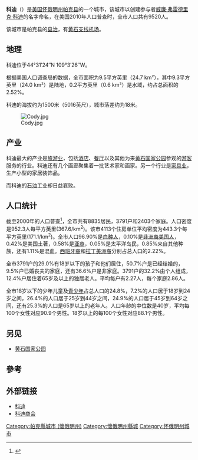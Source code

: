 {{Infobox Settlement
|official_name            = 科迪
|settlement_type          = 城市
|nickname                 = 
|motto                    = 

<!-- Images -->
|image_skyline            = Park county wyoming courthouse.jpg
|imagesize                = 
|image_caption            = 帕克县位于科迪的[[法院|法院]]
|image_flag               = 
|image_seal               = 

<!-- Maps -->
|pushpin_map                = USA Wyoming
|mapsize                  = 250px
|map_caption              = 科迪在[[怀俄明州|怀俄明州]]的位置
|image_map1               = 
|mapsize1                 = 
|map_caption1             = 

<!-- Location -->
|subdivision_type         = 国家
|subdivision_name         = [[美国|美国]]
|subdivision_type1        = [[美国州份|州]]
|subdivision_name1        = [[怀俄明州|怀俄明州]]
|subdivision_type2        = [[怀俄明州行政区划|县]]
|subdivision_name2        = [[帕克县_(怀俄明州)|帕克县]]

<!-- Government -->
|government_footnotes     = 
|government_type          = 
|leader_title             = [[市长|市长]]
|leader_name              = 南希·蒂亚·布朗
|leader_title1            = 
|leader_name1             = 
|established_title        = 
|established_date         = 

<!-- Area -->
|unit_pref  =  Imperial
|area_footnotes           = 
|area_magnitude           = 
|area_total_km2           = 24.7
|area_land_km2            = 24.0
|area_water_km2           = 0.6
|area_total_sq_mi         = 9.5
|area_land_sq_mi          = 9.3
|area_water_sq_mi         = 0.2

<!-- Population -->
|population_as_of         = [[2010年美国人口普查|2010]]
|population_footnotes     = 
|population_total         = 9520
|population_density_km2   = 367.7
|population_density_sq_mi = 952.3

<!-- General information -->
|timezone                 = MST
|utc_offset               = -7
|timezone_DST             = MDT
|utc_offset_DST           = -6
|elevation_footnotes      = 
|elevation_m              = 1523
|elevation_ft             = 4997
|latd = 44 |latm = 31 |lats = 24 |latNS = N
|longd = 109 |longm = 3 |longs = 26 |longEW = W

<!-- Area/postal codes & others -->
|postal_code_type         = [[邮政编码|邮政编码]]
|postal_code              = 82414
|area_code                = 307
|blank_name               = 
|blank_info               = 
|blank1_name              = 
|blank1_info              = 
|website                  = 
|footnotes                = 
}}
'''科迪'''（{{lang|en|Cody}}）是[[美国|美国]][[怀俄明州|怀俄明州]][[帕克县_(怀俄明州)|帕克县]]的一个城市，该城市以创建参与者[[威廉·弗雷德里克·科迪|威廉·弗雷德里克·科迪]]的名字命名，在美国2010年人口普查时，全市人口共有9520人。

该城市是帕克县的[[县治|县治]]，有[[黄石支线机场|黄石支线机场]]。

== 地理 ==
科迪位于44°31′24″N 109°3′26″W。

根据美国人口调查局的数据，全市面积为9.5平方英里（24.7 km²），其中9.3平方英里（24.0 km²）是陆地，0.2平方英里（0.6 km²）是水域，约占总面积的2.52%。

科迪的海拔约为1500米（5016英尺），城市落差约为18米。

[[File:Cody.jpg|thumb]]

== 产业 ==
科迪最大的产业是[[旅游业|旅游业]]，包括[[酒店|酒店]]、[[餐厅|餐厅]]以及其他为来[[黄石国家公园|黄石国家公园]]参观的[[游客|游客]]服务的行业。科迪还有几个画廊聚集着一批艺术家和画家。另一个行业是[[家具业|家具业]]，生产小型的家居装饰品。

而科迪的[[石油|石油]]工业却日益衰败。

== 人口统计 ==
{{USCensusPop
|1910 = 1132
|1920 = 1242
|1930 = 1800
|1940 = 2536
|1950 = 3872
|1960 = 4838
|1970 = 5161
|1980 = 6599
|1990 = 7897
|2000 = 8835
|2010 = 9520
| footnote=<ref>{{cite web | title = 怀俄明州的历史人口 | publisher = 美国人口调查局 | url = http://eadiv.state.wy.us/demog_data/cntycity_hist.htm | accessdate = 2008-06-30 | archive-date = 2017-07-08 | archive-url = https://web.archive.org/web/20170708181724/http://eadiv.state.wy.us/demog_data/cntycity_hist.htm | dead-url = no }}</ref>
|}}
截至2000年的人口普查<ref name="GR2">{{cite web|url=http://factfinder.census.gov|publisher=[[美国人口调查局|美国人口调查局]]|accessdate=2008-01-31|title=美国真相|archive-url=https://www.webcitation.org/65jESGrbU?url=http://factfinder2.census.gov/legacy/aff_sunset.html|archive-date=2012-02-26|dead-url=yes}}</ref>，全市共有8835居民，3791户和2403个家庭。人口密度是952.3人每平方英里(367.6/km<sup>2</sup>)。该市4113个住房单位平均密度为443.3个每平方英里(171.1/km<sup>2</sup>)。全市人口96.90%是[[白种人|白种人]]，0.10%是[[非洲裔美国人|非洲裔美国人]]，0.42%是美国土著，0.58%是[[亚裔美国人|亚裔]]，0.05%是太平洋岛民，0.85%来自其他种族，还有1.11%是混血。[[西班牙裔|西班牙裔]]和[[拉丁美洲裔|拉丁美洲裔]]分别占总人口的2.22%。

全市3791户的29.0%有18岁以下的孩子和他们居住，50.7%户是已经结婚的，9.5%户已婚丧夫的家庭，还有36.6%户是非家庭。3791户的32.2%由个人组成，12.4%户居住着65岁及以上的独居老人。平均每户有2.27人，每个家庭2.86人。

全市18岁以下的少年儿童及[[青少年|青少年]]占总人口的24.8%，7.2%的人口居于18岁到24岁之间，26.4%的人口居于25岁到44岁之间，24.9%的人口居于45岁到64岁之间，还有25.3%的人口是65岁以上的老年人。人口年龄的中位数是40岁，平均每100个女性对应90.9个男性。18岁以上的每100个女性对应88.1个男性。

== 另见 ==
* [[黄石国家公园|黄石国家公园]]

== 參考 ==
{{Reflist}}

== 外部链接 ==
* [http://www.cityofcody-wy.gov 科迪] {{Wayback|url=http://www.cityofcody-wy.gov/ |date=20210425124114 }}
* [http://www.codychamber.org/ 科迪商会] {{Wayback|url=http://www.codychamber.org/ |date=20210224200312 }}

{{Mapit-US-cityscale|44.523244|-109.057109}}
{{帕克縣 (懷俄明州)}}
{{Authority control}}

{{DEFAULTSORT:Cody, Wyoming}}
[[Category:帕克縣城市_(懷俄明州)|Category:帕克縣城市 (懷俄明州)]]
[[Category:懷俄明州縣城|Category:懷俄明州縣城]]
[[Category:怀俄明州城市|Category:怀俄明州城市]]